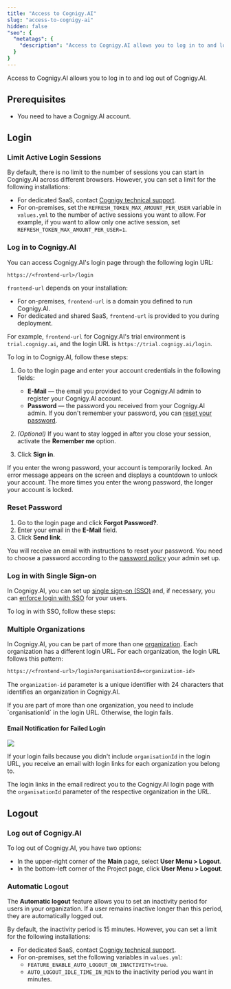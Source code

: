 ```yaml
---
title: "Access to Cognigy.AI"
slug: "access-to-cognigy-ai"
hidden: false
"seo": {
  "metatags": {
    "description": "Access to Cognigy.AI allows you to log in to and log out of Cognigy.AI."
  }
}
---
```



Access to Cognigy.AI allows you to log in to and log out of Cognigy.AI.

## Prerequisites

- You need to have a Cognigy.AI account.

## Login

### Limit Active Login Sessions

By default, there is no limit to the number of sessions you can start in Cognigy.AI across different browsers. However, you can set a limit for the following installations:

- For dedicated SaaS, contact [Cognigy technical support](/help/get-help).
- For on-premises, set the `REFRESH_TOKEN_MAX_AMOUNT_PER_USER` variable in `values.yml` to the number of active sessions you want to allow. For example, if you want to allow only one active session, set `REFRESH_TOKEN_MAX_AMOUNT_PER_USER=1`.

### Log in to Cognigy.AI

You can access Cognigy.AI's login page through the following login URL:

```txt
https://<frontend-url>/login
```

`frontend-url` depends on your installation:

- For on-premises, `frontend-url` is a domain you defined to run Cognigy.AI.
- For dedicated and shared SaaS, `frontend-url` is provided to you during deployment.

For example, `frontend-url` for Cognigy.AI's trial environment is `trial.cognigy.ai`, and the login URL is `https://trial.cognigy.ai/login`.

To log in to Cognigy.AI, follow these steps:

1. Go to the login page and enter your account credentials in the following fields:

    - **E-Mail** — the email you provided to your Cognigy.AI admin to register your Cognigy.AI account.
    - **Password** — the password you received from your Cognigy.AI admin. If you don't remember your password, you can [reset your password](#reset-password).

2. _(Optional)_ If you want to stay logged in after you close your session, activate the **Remember me** option.
3. Click **Sign in**.

<Note>
  If you enter the wrong password, your account is temporarily locked. An error message appears on the screen and displays a countdown to unlock your account. The more times you enter the wrong password, the longer your account is locked.
</Note>

### Reset Password

1. Go to the login page and click **Forgot Password?**.
2. Enter your email in the **E-Mail** field.
3. Click **Send link**.

You will receive an email with instructions to reset your password. You need to choose a password according to the [password policy](/ai/administer/access/management-ui#password-policy) your admin set up. 

### Log in with Single Sign-on

In Cognigy.AI, you can set up [single sign-on (SSO)](/ai/administer/installation/single-sign-on-saml2) and, if necessary, you can [enforce login with SSO](/ai/administer/installation/single-sign-on-saml2) for your users.

To log in with SSO, follow these steps:

<AiOverviewLogInWithSso/>

### Multiple Organizations

In Cognigy.AI, you can be part of more than one [organization](/ai/administer/access/management-ui#organizations). Each organization has a different login URL. For each organization, the login URL follows this pattern:

```txt
https://<frontend-url>/login?organisationId=<organization-id>
```

The `organization-id` parameter is a unique identifier with 24 characters that identifies an organization in Cognigy.AI.

<Warning>
  If you are part of more than one organization, you need to include `organisationId` in the login URL. Otherwise, the login fails.
</Warning>

#### Email Notification for Failed Login

<a href="/release-notes/earlier-versions/cognigy-ai-pre-4.30"><img noZoom src="https://img.shields.io/badge/Added in-v4.27.0-blue.svg" /></a>

If your login fails because you didn't include `organisationId` in the login URL, you receive an email with login links for each organization you belong to.

The login links in the email redirect you to the Cognigy.AI login page with the `organisationId` parameter of the respective organization in the URL.

## Logout

### Log out of Cognigy.AI

To log out of Cognigy.AI, you have two options:

- In the upper-right corner of the **Main** page, select **User Menu > Logout**.
- In the bottom-left corner of the Project page, click **User Menu > Logout**.

### Automatic Logout

The **Automatic logout** feature allows you to set an inactivity period for users in your organization. If a user remains inactive longer than this period, they are automatically logged out.

By default, the inactivity period is 15 minutes. However, you can set a limit for the following installations:

- For dedicated SaaS, contact [Cognigy technical support](/help/get-help).
- For on-premises, set the following variables in `values.yml`:
    - `FEATURE_ENABLE_AUTO_LOGOUT_ON_INACTIVITY=true`.
    - `AUTO_LOGOUT_IDLE_TIME_IN_MIN` to the inactivity period you want in minutes.